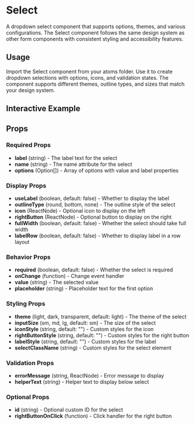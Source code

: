 
<Meta of={SelectStories}/>

# Select

A dropdown select component that supports options, themes, and various configurations. The Select component follows the same design system as other form components with consistent styling and accessibility features.

## Usage

Import the Select component from your atoms folder. Use it to create dropdown selections with options, icons, and validation states. The component supports different themes, outline types, and sizes that match your design system.

## Interactive Example

<Canvas of={SelectStories.Default}/>

## Props

### Required Props

- **label** (string) - The label text for the select
- **name** (string) - The name attribute for the select
- **options** (Option[]) - Array of options with value and label properties

### Display Props

- **useLabel** (boolean, default: false) - Whether to display the label
- **outlineType** (round, bottom, none) - The outline style of the select
- **icon** (ReactNode) - Optional icon to display on the left
- **rightButton** (ReactNode) - Optional button to display on the right
- **fullWidth** (boolean, default: false) - Whether the select should take full width
- **labelRow** (boolean, default: false) - Whether to display label in a row layout

### Behavior Props

- **required** (boolean, default: false) - Whether the select is required
- **onChange** (function) - Change event handler
- **value** (string) - The selected value
- **placeholder** (string) - Placeholder text for the first option

### Styling Props

- **theme** (light, dark, transparent, default: light) - The theme of the select
- **inputSize** (sm, md, lg, default: sm) - The size of the select
- **iconStyle** (string, default: "") - Custom styles for the icon
- **rightButtonStyle** (string, default: "") - Custom styles for the right button
- **labelStyle** (string, default: "") - Custom styles for the label
- **selectClassName** (string) - Custom styles for the select element

### Validation Props

- **errorMessage** (string, ReactNode) - Error message to display
- **helperText** (string) - Helper text to display below select

### Optional Props

- **id** (string) - Optional custom ID for the select
- **rightButtonOnClick** (function) - Click handler for the right button 